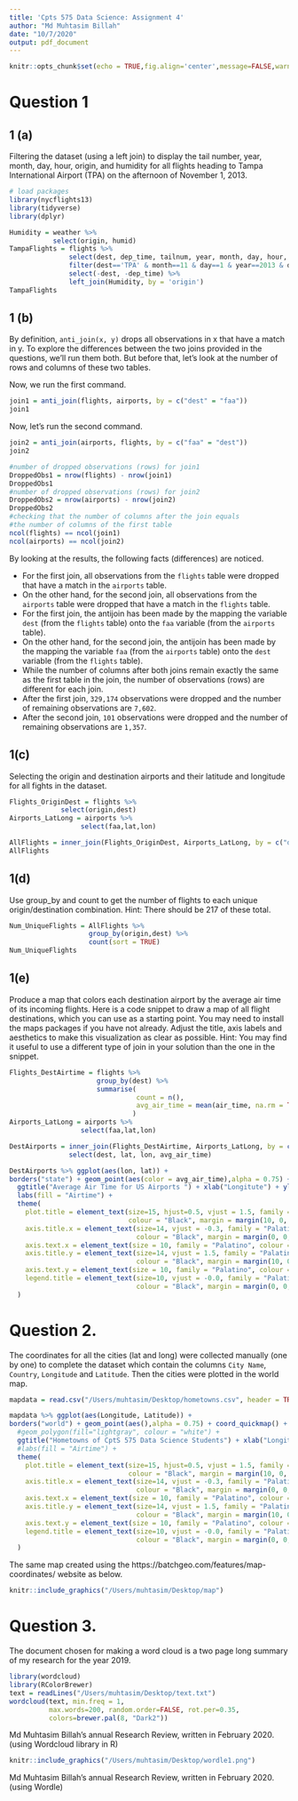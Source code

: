 ```yaml
---
title: 'Cpts 575 Data Science: Assignment 4'
author: "Md Muhtasim Billah"
date: "10/7/2020"
output: pdf_document
---
```


```r
knitr::opts_chunk$set(echo = TRUE,fig.align='center',message=FALSE,warning=FALSE)
```

# Question 1

## 1 (a)

Filtering the dataset (using a left join) to display the tail number, year, month, day, hour, origin, and humidity for all flights heading to Tampa International Airport (TPA) on the afternoon of November 1, 2013.

```r
# load packages
library(nycflights13)
library(tidyverse)
library(dplyr)
```


```r
Humidity = weather %>%
           select(origin, humid)
TampaFlights = flights %>%
               select(dest, dep_time, tailnum, year, month, day, hour, origin) %>%
               filter(dest=='TPA' & month==11 & day==1 & year==2013 & dep_time>=1200) %>%
               select(-dest, -dep_time) %>%
               left_join(Humidity, by = 'origin')
TampaFlights
```


## 1 (b)

By definition, `anti_join(x, y)` drops all observations in x that have a match in y. To explore the differences between the two joins provided in the questions, we'll run them both. But before that, let's look at the number of rows and columns of these two tables.

Now, we run the first command.
 
```r
join1 = anti_join(flights, airports, by = c("dest" = "faa"))
join1
```

Now, let's run the second command.

```r
join2 = anti_join(airports, flights, by = c("faa" = "dest"))
join2
```

```r
#number of dropped observations (rows) for join1
DroppedObs1 = nrow(flights) - nrow(join1)
DroppedObs1
#number of dropped observations (rows) for join2
DroppedObs2 = nrow(airports) - nrow(join2)
DroppedObs2
#checking that the number of columns after the join equals
#the number of columns of the first table
ncol(flights) == ncol(join1)
ncol(airports) == ncol(join2)
```


By looking at the results, the following facts (differences) are noticed.

  * For the first join, all observations from the `flights` table were dropped that have a match in the `airports` table.
  * On the other hand, for the second join, all observations from the `airports` table were dropped that have a match in the `flights` table.
  * For the first join, the antijoin has been made by the mapping the variable `dest` (from the `flights` table) onto the `faa` variable (from the `airports` table).
  * On the other hand, for the second join, the antijoin has been made by the mapping the variable `faa` (from the `airports` table) onto the `dest` variable (from the `flights` table).
  * While the number of columns after both joins remain exactly the same as the first table in the join, the number of observations (rows) are different for each join.
  * After the first join, `329,174` observations were dropped and the number of remaining observations are `7,602`. 
  * After the second join, `101` observations were dropped and the number of remaining observations are `1,357`.



## 1(c)

Selecting the origin and destination airports and their latitude and longitude for all fights in the dataset.

```r
Flights_OriginDest = flights %>%
             select(origin,dest)
Airports_LatLong = airports %>%
                  select(faa,lat,lon)

AllFlights = inner_join(Flights_OriginDest, Airports_LatLong, by = c("dest"="faa"))
AllFlights
```



## 1(d)

Use group_by and count to get the number of flights to each unique origin/destination combination. Hint: There should be 217 of these total.

```r
Num_UniqueFlights = AllFlights %>%
                    group_by(origin,dest) %>%
                    count(sort = TRUE)
Num_UniqueFlights                    
```

## 1(e)

Produce a map that colors each destination airport by the average air time of its incoming flights. Here is a code snippet to draw a map of all flight destinations, which you can use as a starting point. You may need to install the maps packages if you have not already. Adjust the title, axis labels and aesthetics to make this visualization as clear as possible. Hint: You may find it useful to use a different type of join in your solution than the one in the snippet.

```r
Flights_DestAirtime = flights %>% 
                      group_by(dest) %>% 
                      summarise(
                                count = n(),
                                avg_air_time = mean(air_time, na.rm = TRUE)
                               )
Airports_LatLong = airports %>%
                  select(faa,lat,lon)

DestAirports = inner_join(Flights_DestAirtime, Airports_LatLong, by = c("dest"="faa")) %>%
               select(dest, lat, lon, avg_air_time)

DestAirports %>% ggplot(aes(lon, lat)) +
borders("state") + geom_point(aes(color = avg_air_time),alpha = 0.75) + coord_quickmap() +
  ggtitle("Average Air Time for US Airports ") + xlab("Longitute") + ylab("Latitude") + 
  labs(fill = "Airtime") +
  theme(
    plot.title = element_text(size=15, hjust=0.5, vjust = 1.5, family = "Palatino", 
                              colour = "Black", margin = margin(10, 0, 0, 0)),
    axis.title.x = element_text(size=14, vjust = -0.3, family = "Palatino", 
                                colour = "Black", margin = margin(0, 0, 20, 0)),
    axis.text.x = element_text(size = 10, family = "Palatino", colour = "grey50"),
    axis.title.y = element_text(size=14, vjust = 1.5, family = "Palatino", 
                                colour = "Black", margin = margin(10, 0, 10, 10)),
    axis.text.y = element_text(size = 10, family = "Palatino", colour = "grey50"),
    legend.title = element_text(size=10, vjust = -0.0, family = "Palatino", 
                                colour = "Black", margin = margin(0, 0, 20, 0))
  )
```



# Question 2.

The coordinates for all the cities (lat and long) were collected manually (one by one) to complete the dataset which contain the columns `City Name`, `Country`, `Longitude` and `Latitude`. Then the cities were plotted in the world map.

```r
mapdata = read.csv("/Users/muhtasim/Desktop/hometowns.csv", header = TRUE)

mapdata %>% ggplot(aes(Longitude, Latitude)) +
borders("world") + geom_point(aes(),alpha = 0.75) + coord_quickmap() +
  #geom_polygon(fill="lightgray", colour = "white") +
  ggtitle("Hometowns of CptS 575 Data Science Students") + xlab("Longitute") + ylab("Latitude") + 
  #labs(fill = "Airtime") +
  theme(
    plot.title = element_text(size=15, hjust=0.5, vjust = 1.5, family = "Palatino", 
                              colour = "Black", margin = margin(10, 0, 0, 0)),
    axis.title.x = element_text(size=14, vjust = -0.3, family = "Palatino", 
                                colour = "Black", margin = margin(0, 0, 20, 0)),
    axis.text.x = element_text(size = 10, family = "Palatino", colour = "grey50"),
    axis.title.y = element_text(size=14, vjust = 1.5, family = "Palatino", 
                                colour = "Black", margin = margin(10, 0, 10, 10)),
    axis.text.y = element_text(size = 10, family = "Palatino", colour = "grey50"),
    legend.title = element_text(size=10, vjust = -0.0, family = "Palatino", 
                                colour = "Black", margin = margin(0, 0, 20, 0))
  )
```


The same map created using the https://batchgeo.com/features/map-coordinates/ website as below.

```r
knitr::include_graphics("/Users/muhtasim/Desktop/map")
```


# Question 3.

The document chosen for making a word cloud is a two page long summary of my research for the year 2019.

```r
library(wordcloud)
library(RColorBrewer)
text = readLines("/Users/muhtasim/Desktop/text.txt")
wordcloud(text, min.freq = 1,
          max.words=200, random.order=FALSE, rot.per=0.35,
          colors=brewer.pal(8, "Dark2"))
```

\centering
\large
\textbf{Caption:} Md Muhtasim Billah's annual Research Review, written in February 2020. (using Wordcloud library in R)

```r
knitr::include_graphics("/Users/muhtasim/Desktop/wordle1.png")
```

\centering
\large
\textbf{Caption:} Md Muhtasim Billah's annual Research Review, written in February 2020. (using Wordle)









